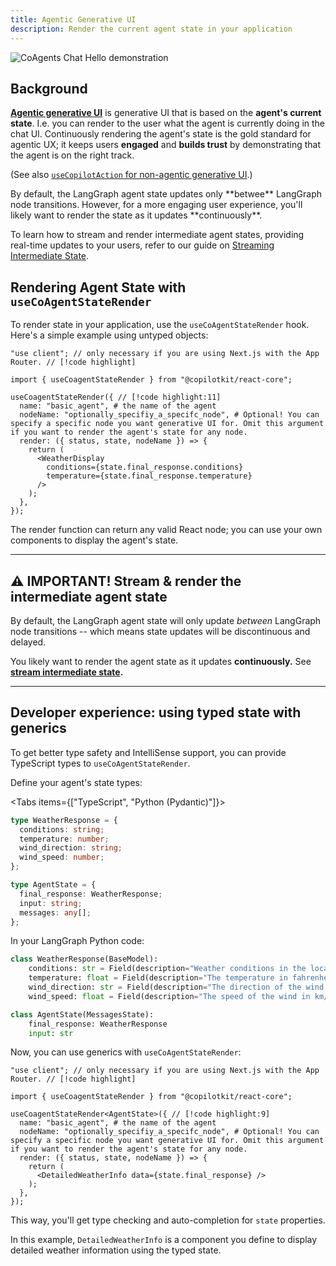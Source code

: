 ```yaml
---
title: Agentic Generative UI
description: Render the current agent state in your application
---
```



<Frame className="my-6">
  <img
    src="/images/coagents/AgenticGenerativeUI.gif"
    alt="CoAgents Chat Hello demonstration"
    className="w-2/3 mx-auto"
  />
</Frame>


## Background 

<u>**Agentic generative UI**</u> is generative UI that is based on the **agent's current state**.
I.e. you can render to the user what the agent is currently doing in the chat UI.
Continuously rendering the agent's state is the gold standard for agentic UX; it keeps users **engaged** and **builds trust** by demonstrating that the agent is on the right track.

(See also [`useCopilotAction` for non-agentic generative UI](/guides/generative-ui).)



<Callout type="info">
  By default, the LangGraph agent state updates only **betwee** LangGraph node transitions. However, for a more engaging user experience, you'll likely want to render the state as it updates **continuously**.

  To learn how to stream and render intermediate agent states, providing real-time updates to your users, refer to our guide on [Streaming Intermediate State](/coagents/advanced/intermediate-state-streaming).
</Callout>




## Rendering Agent State with `useCoAgentStateRender`

To render state in your application, use the `useCoAgentStateRender` hook. Here's a simple example using untyped objects:

```tsx
"use client"; // only necessary if you are using Next.js with the App Router. // [!code highlight]

import { useCoagentStateRender } from "@copilotkit/react-core";

useCoagentStateRender({ // [!code highlight:11]
  name: "basic_agent", # the name of the agent
  nodeName: "optionally_specifiy_a_specifc_node", # Optional! You can specify a specific node you want generative UI for. Omit this argument if you want to render the agent's state for any node.
  render: ({ status, state, nodeName }) => {
    return (
      <WeatherDisplay
        conditions={state.final_response.conditions}
        temperature={state.final_response.temperature}
      />
    );
  },
});
```

The render function can return any valid React node; you can use your own components to display the agent's state.

---

## ⚠️ IMPORTANT! Stream & render the intermediate agent state
By default, the LangGraph agent state will only update *between* LangGraph node transitions --
which means state updates will be discontinuous and delayed.

You likely want to render the agent state as it updates **continuously.** See **[stream intermediate state](/coagents/advanced/intermediate-state-streaming).**

---

## Developer experience: using typed state with generics

To get better type safety and IntelliSense support, you can provide TypeScript types to `useCoAgentStateRender`.

Define your agent's state types:

<Tabs items={["TypeScript", "Python (Pydantic)"]}>
  <Tab value="TypeScript">

  ```ts
  type WeatherResponse = {
    conditions: string;
    temperature: number;
    wind_direction: string;
    wind_speed: number;
  };

  type AgentState = {
    final_response: WeatherResponse;
    input: string;
    messages: any[];
  };
  ```
  </Tab>

  <Tab value="Python (Pydantic)">
  In your LangGraph Python code:
  
  ```python
  class WeatherResponse(BaseModel):
      conditions: str = Field(description="Weather conditions in the location")
      temperature: float = Field(description="The temperature in fahrenheit")
      wind_direction: str = Field(description="The direction of the wind in abbreviated form")
      wind_speed: float = Field(description="The speed of the wind in km/h")

  class AgentState(MessagesState):
      final_response: WeatherResponse
      input: str
  ```

  </Tab>

</Tabs>

Now, you can use generics with `useCoAgentStateRender`:

```tsx
"use client"; // only necessary if you are using Next.js with the App Router. // [!code highlight]

import { useCoagentStateRender } from "@copilotkit/react-core";

useCoagentStateRender<AgentState>({ // [!code highlight:9]
  name: "basic_agent", # the name of the agent
  nodeName: "optionally_specifiy_a_specifc_node", # Optional! You can specify a specific node you want generative UI for. Omit this argument if you want to render the agent's state for any node.
  render: ({ status, state, nodeName }) => {
    return (
      <DetailedWeatherInfo data={state.final_response} />
    );
  },
});
```
This way, you'll get type checking and auto-completion for `state` properties.

In this example, `DetailedWeatherInfo` is a component you define to display detailed weather information using the typed state.
